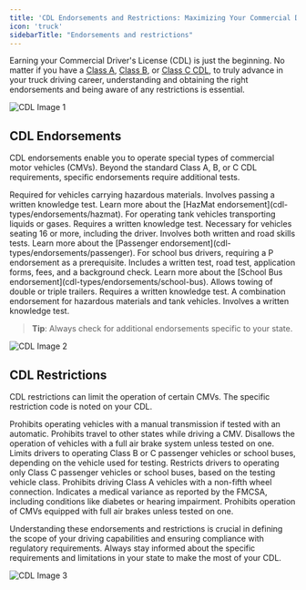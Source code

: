 ```yaml
---
title: 'CDL Endorsements and Restrictions: Maximizing Your Commercial Driving Capabilities'
icon: 'truck'
sidebarTitle: "Endorsements and restrictions"
---
```


Earning your Commercial Driver's License (CDL) is just the beginning. No matter if you have a [Class A](cdl-types/class-a-cdl), [Class B](cdl-types/class-c-cdl), or [Class C CDL](cdl-types/class-c-cdl), to truly advance in your truck driving career, understanding and obtaining the right endorsements and being aware of any restrictions is essential.

![CDL Image 1](https://driving-tests.org/wp-content/uploads/2019/01/cdl-1.jpg)

## CDL Endorsements

CDL endorsements enable you to operate special types of commercial motor vehicles (CMVs). Beyond the standard Class A, B, or C CDL requirements, specific endorsements require additional tests.

<AccordionGroup>
  <Accordion title="H Endorsement (Hazardous Materials)">
    Required for vehicles carrying hazardous materials. Involves passing a written knowledge test. Learn more about the [HazMat endorsement](cdl-types/endorsements/hazmat).
  </Accordion>
  <Accordion title="N Endorsement (Tank Vehicle)">
    For operating tank vehicles transporting liquids or gases. Requires a written knowledge test.
  </Accordion>
  <Accordion title="P Endorsement (Passenger Vehicle)">
    Necessary for vehicles seating 16 or more, including the driver. Involves both written and road skills tests. Learn more about the [Passenger endorsement](cdl-types/endorsements/passenger).
  </Accordion>
  <Accordion title="S Endorsement (School Bus)">
    For school bus drivers, requiring a P endorsement as a prerequisite. Includes a written test, road test, application forms, fees, and a background check. Learn more about the [School Bus endorsement](cdl-types/endorsements/school-bus).
  </Accordion>
  <Accordion title="T Endorsement (Double and Triple Trailer)">
    Allows towing of double or triple trailers. Requires a written knowledge test.
  </Accordion>
  <Accordion title="X Endorsement (Hauling HazMat freight via tanker truck)">
    A combination endorsement for hazardous materials and tank vehicles. Involves a written knowledge test.
  </Accordion>
</AccordionGroup>


> **Tip**: Always check for additional endorsements specific to your state.

![CDL Image 2](https://driving-tests.org/wp-content/uploads/2019/01/cdl-3.jpg)

## CDL Restrictions

CDL restrictions can limit the operation of certain CMVs. The specific restriction code is noted on your CDL.

<AccordionGroup>
  <Accordion title="E Restriction (Manual Transmission)">
    Prohibits operating vehicles with a manual transmission if tested with an automatic.
  </Accordion>
  <Accordion title="K Restriction (Interstate Travel)">
    Prohibits travel to other states while driving a CMV.
  </Accordion>
  <Accordion title="L Restriction (Air Brakes)">
    Disallows the operation of vehicles with a full air brake system unless tested on one.
  </Accordion>
  <Accordion title="M Restriction (Class A Passenger Vehicle)">
    Limits drivers to operating Class B or C passenger vehicles or school buses, depending on the vehicle used for testing.
  </Accordion>
  <Accordion title="N Restriction (Class C Passenger Vehicle)">
    Restricts drivers to operating only Class C passenger vehicles or school buses, based on the testing vehicle class.
  </Accordion>
  <Accordion title="O Restriction (Fifth-Wheel Connection)">
    Prohibits driving Class A vehicles with a non-fifth wheel connection.
  </Accordion>
  <Accordion title="V Restriction (Medical Variance)">
    Indicates a medical variance as reported by the FMCSA, including conditions like diabetes or hearing impairment.
  </Accordion>
  <Accordion title="Z Restriction (Air Brakes)">
    Prohibits operation of CMVs equipped with full air brakes unless tested on one.
  </Accordion>
</AccordionGroup>

Understanding these endorsements and restrictions is crucial in defining the scope of your driving capabilities and ensuring compliance with regulatory requirements. Always stay informed about the specific requirements and limitations in your state to make the most of your CDL.

![CDL Image 3](https://driving-tests.org/wp-content/uploads/2019/01/cdl-2.jpg)